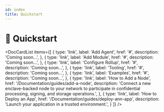 ```yaml
---
id: index
title: Quickstart
---
```



# 🚀 Quickstart

<DocCardList items={[
  {
    type: 'link',
    label: 'Add Agent',
    href: '#',
    description: 'Coming soon...',
  },
  {
    type: 'link',
    label: 'Add Module',
    href: '#',
    description: 'Coming soon...',
  },
  {
    type: 'link',
    label: 'Configure Rollup',
    href: '#',
    description: 'Coming soon...',
  },
    {
    type: 'link',
    label: 'Tooling',
    href: '#',
    description: 'Coming soon...',
  },
    {
    type: 'link',
    label: 'Examples',
    href: '#',
    description: 'Coming soon...',
  },
  {
    type: 'link',
    label: 'How to Add a Node',
    href: '/Documentation/guides/add-a-node',
    description: 'Connect a new enclave-backed node to your network to participate in confidential processing, signing, and storage operations.',
  },
    {
    type: 'link',
    label: 'How to Deploy an App',
    href: '/Documentation/guides/deploy-ann-app',
    description: 'Launch your application in a trusted environment.',
  }
]} />